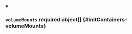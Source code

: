 


<details className="config-field" data-expandable="true" open>
<summary>

### `volumeMounts` <span className="config-field-required" data-required="false">required</span> <span className="config-field-type">object[]</span> <span className="config-field-default"></span> <span className="config-field-enum"></span> {#initContainers-volumeMounts}



</summary>

<PartialVolumeMountsreference />


</details>
